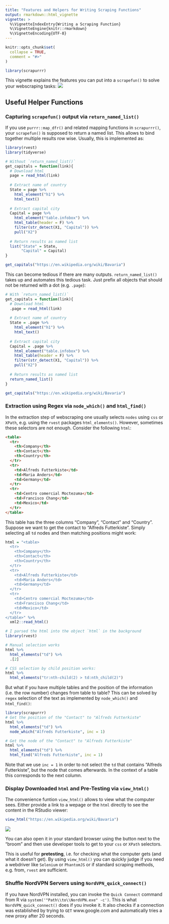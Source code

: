 ```yaml
---
title: "Features and Helpers for Writing Scraping Functions"
output: rmarkdown::html_vignette
vignette: >
  %\VignetteIndexEntry{Writing a Scraping Function}
  %\VignetteEngine{knitr::rmarkdown}
  %\VignetteEncoding{UTF-8}
---
```


```r
knitr::opts_chunk$set(
  collapse = TRUE,
  comment = "#>"
)
```

```r
library(scrapurrr)
```

This vignette explains the features you can put into a `scrapefun()` to solve your webscraping tasks:
![](scrapefun_small.svg)


## Useful Helper Functions

### Capturing `scrapefun()` output via `return_named_list()`

If you use `purrr::map_dfr()` and related mapping functions in `scrapurrr()`, your `scrapefun()` is supposed to return a named list. This allows to bind together multiple results row wise. Usually, this is implemented as:

```r

library(rvest)
library(tidyverse)

# Without `return_named_list()`
get_capitals = function(link){
  # Download html
  page = read_html(link)
  
  # Extract name of country
  State = page %>% 
    html_element("h1") %>% 
    html_text()
  
  # Extract capital city
  Capital = page %>% 
    html_element("table.infobox") %>% 
    html_table(header = F) %>% 
    filter(str_detect(X1, "Capital")) %>% 
    pull("X2")
  
  # Return results as named list
  list("State" = State,
       "Capital" = Capital)
}

get_capitals("https://en.wikipedia.org/wiki/Bavaria")

```

This can become tedious if there are many outputs. `return_named_list()` takes up and automates this tedious task. Just prefix all objects that should not be returned with a dot (e.g. `.page`):

```r

# With `return_named_list()`
get_capitals = function(link){
  # Download html
  .page = read_html(link)
  
  # Extract name of country
  State = .page %>% 
    html_element("h1") %>% 
    html_text()
  
  # Extract capital city
  Capital = .page %>% 
    html_element("table.infobox") %>% 
    html_table(header = F) %>% 
    filter(str_detect(X1, "Capital")) %>% 
    pull("X2")
  
  # Return results as named list
  return_named_list()
}

get_capitals("https://en.wikipedia.org/wiki/Bavaria")
```

### Extraction using Regex via `node_which()` and `html_find()`

In the extraction step of webscraping one usually selects `nodes` using `css` or `XPath`, e.g. using the `rvest` packages `html_elements()`. However, sometimes these selectors are not enough. Consider the following `html`:

```html
<table>
  <tr>
    <th>Company</th>
    <th>Contact</th>
    <th>Country</th>
  </tr>
  <tr>
    <td>Alfreds Futterkiste</td>
    <td>Maria Anders</td>
    <td>Germany</td>
  </tr>
  <tr>
    <td>Centro comercial Moctezuma</td>
    <td>Francisco Chang</td>
    <td>Mexico</td>
  </tr>
</table>
```

This table has the three columns "Company", "Contact" and "Country". Suppose we want to get the contact to "Alfreds Futterkiste". Simply selecting all `td` nodes and then matching positions might work:
```r

html = "<table>
  <tr>
    <th>Company</th>
    <th>Contact</th>
    <th>Country</th>
  </tr>
  <tr>
    <td>Alfreds Futterkiste</td>
    <td>Maria Anders</td>
    <td>Germany</td>
  </tr>
  <tr>
    <td>Centro comercial Moctezuma</td>
    <td>Francisco Chang</td>
    <td>Mexico</td>
  </tr>
</table>" %>% 
  xml2::read_html()

```

```r
# I parsed the html into the object `html` in the background
library(rvest)

# Manual selection works
html %>% 
  html_elements("td") %>% 
  .[2]

# CSS selection by child position works:
html %>% 
  html_elements("tr:nth-child(2) > td:nth_child(2)")
```

But what if you have multiple tables and the position of the information (i.e. the row number) changes from table to table? This can be solved by `regex` selection of the text as implemented by `node_which()` and `html_find()`:

```r
library(scrapurrr)
# Get the position of the "Contact" to "Alfreds Futterkiste"
html %>% 
  html_elements("td") %>% 
  node_which("Alfreds Futterkiste", inc = 1)

# Get the node of the "Contact" to "Alfreds Futterkiste"
html %>% 
  html_elements("td") %>% 
  html_find("Alfreds Futterkiste", inc = 1)

```
Note that we use `inc = 1` in order to not select the `td` that contains "Alfreds Futterkiste", but the node that comes afterwards. In the context of a table this corresponds to the next column.

### Display Downloaded `html` and Pre-Testing via `view_html()`

The convenience funtion `view_html()` allows to view what the computer sees. Either provide a link to a wepage or the `html` directly to see the content in the RStudio viewer:
```r
view_html("https://en.wikipedia.org/wiki/Bavaria")
```
![](viewer_screenshot.svg)

You can also open it in your standard browser using the button next to the "broom" and then use developer tools to get to your `css` or `XPath` selectors.

This is useful for **pretesting**, i.e. for checking what the computer gets (and what it doesn't get). By using `view_html()` you can quickly judge if you need a webdriver like `Selenium` or `PhantomJS` or if standard scraping methods, e.g. from, `rvest` are sufficient.

### Shuffle NordVPN Servers using `NordVPN_quick_connect()`

If you have NordVPN installed, you can invoke the `Quick Connect` command from R via `system('"Path\\to\\NordVPN.exe" -c')`. This is what `NordVPN_quick_connect()` does if you invoke it. It also checks if a connection was established by trying to `GET` www.google.com and automatically tries a new proxy after 20 seconds.
